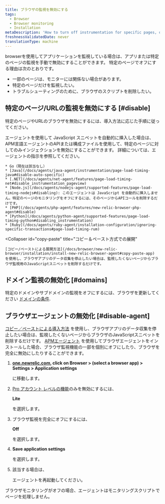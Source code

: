 ```yaml
---
title: ブラウザの監視を無効にする
tags:
  - Browser
  - Browser monitoring
  - Installation
metaDescription: 'How to turn off instrumentation for specific pages, or disable the browser agent completely.'
freshnessValidatedDate: never
translationType: machine
---
```


browserを使用してアプリケーションを監視している場合は、アプリまたは特定のページの監視を手動で無効にすることができます。 特定のページで<InlinePopover type="browser"/>オフにする理由は次のとおりです。

* 一部のページは、モニターには関係ない場合があります。
* 特定のページだけを監視したい。
* トラブルシューティングのために、ブラウザのスクリプトを削除したい。

## 特定のページ/URLの監視を無効にする [#disable]

特定のページやURLのブラウザを無効にするには、導入方法に応じた手順に従ってください。

<CollapserGroup>
  <Collapser
    id="agent"
    title="選択されたAPMエージェントで展開される"
  >
    <InlinePopover type="apm"/>エージェントを使用して JavaScript スニペットを自動的に挿入した場合は、 APM言語エージェントのAPIまたは構成ファイルを使用して、特定のページに対してのみインジェクションを無効にすることができます。 詳細については、エージェントの指示を参照してください。

    * Go（現在は該当なし）
    * [Java](/docs/agents/java-agent/instrumentation/page-load-timing-java#disable-auto-specific)
    * [.NET](/docs/agents/net-agent/features/page-load-timing-net#disable_instrumentation_pageview)
    * [Node.js](/docs/agents/nodejs-agent/supported-features/page-load-timing-nodejs#disabling): このエージェントは JavaScript を自動的に挿入しません。特定のページのモニタリングをオフにするには、そのページからAPIコールを削除するだけです。
    * [PHP](/docs/agents/php-agent/features/new-relic-browser-php-agent#disable)
    * [Python](/docs/agents/python-agent/supported-features/page-load-timing-python#disabling_instrumentation)
    * [Ruby](/docs/agents/ruby-agent/installation-configuration/ignoring-specific-transactions#page-load-timing-rum)
  </Collapser>

  <Collapser
    id="copy-paste"
    title="コピー＆ペースト方式での展開"
  >
    [コピー/ペーストによる展開方法](/docs/browser/new-relic-browser/installation/install-new-relic-browser-agent#copy-paste-app) を使用し、ブラウザアプリのデータ収集を停止したい場合は、監視したくないページからブラウザ監視用のJavaScriptスニペットを削除するだけです。
  </Collapser>
</CollapserGroup>

## ドメイン監視の無効化 [#domains]

特定のドメインやサブドメインの監視をオフにするには、ブラウザを更新してください [ドメインの条件](/docs/browser/new-relic-browser/configuration/monitor-or-block-specific-domains-subdomains).

## ブラウザエージェントの無効化 [#disable-agent]

[コピー／ペーストによる導入方法](/docs/browser/new-relic-browser/installation/install-new-relic-browser-agent#copy-paste-app) を使用し、ブラウザアプリのデータ収集を停止したい場合は、監視したくないページからブラウザのJavaScriptスニペットを削除するだけです。 [APMエージェント](/docs/browser/new-relic-browser/installation/install-new-relic-browser-agent#select-apm-app) を使用してブラウザエージェントをインストールした場合、ブラウザ監視機能の一部を個別にオフにしたり、ブラウザを完全に無効にしたりすることができます。

1. <DNT>**[one.newrelic.com](https://one.newrelic.com/all-capabilities), click on Browser > (select a browser app) > Settings > Application settings**</DNT>

   に移動します。

2. [Pro アカウント レベルの機能](/docs/browser/new-relic-browser/getting-started/new-relic-browser)のみを無効にするには、

   <DNT>**Lite**</DNT>

   を選択します。

3. ブラウザ監視を完全にオフにするには、

   <DNT>**Off**</DNT>

   を選択します。

4. <DNT>**Save application settings**</DNT>

   を選択します。

5. 該当する場合は、

   <InlinePopover type="apm"/>

   エージェントを再起動してください。

ブラウザモニタリングがオフの場合、エージェントはモニタリングスクリプトでページを処理しません。